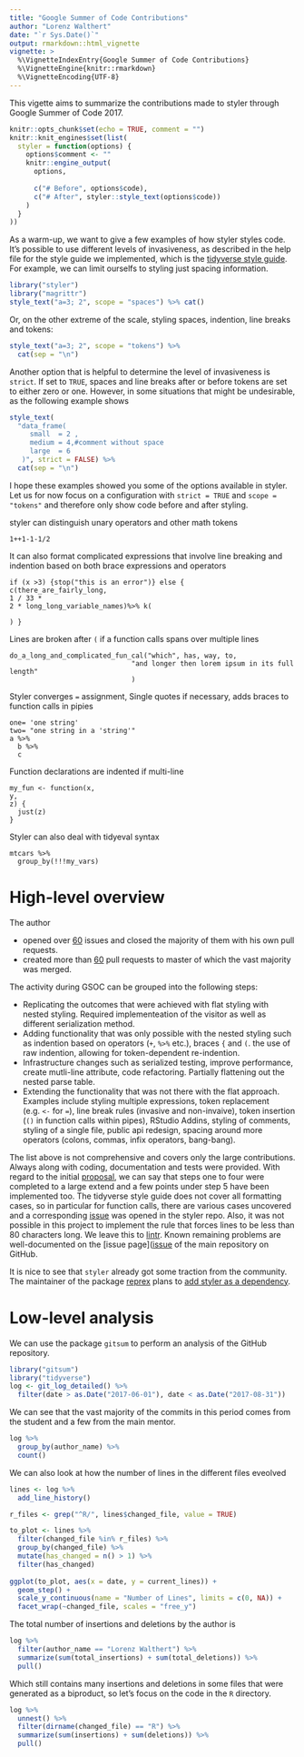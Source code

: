 ```yaml
---
title: "Google Summer of Code Contributions"
author: "Lorenz Walthert"
date: "`r Sys.Date()`"
output: rmarkdown::html_vignette
vignette: >
  %\VignetteIndexEntry{Google Summer of Code Contributions}
  %\VignetteEngine{knitr::rmarkdown}
  %\VignetteEncoding{UTF-8}
---
```


This vigette aims to summarize the contributions made to styler through 
Google Summer of Code 2017.
```r
knitr::opts_chunk$set(echo = TRUE, comment = "")
knitr::knit_engines$set(list(
  styler = function(options) {
    options$comment <- ""
    knitr::engine_output(
      options,
      
      c("# Before", options$code),
      c("# After", styler::style_text(options$code))
    )
  }
))

```

As a warm-up, we want to give a few examples of how styler styles code. It's
possible to use different levels of invasiveness, as described in the help
file for the style guide we implemented, which is the [tidyverse style guide](http://style.tidyverse.org/index.html). For example, we can limit 
ourselfs to styling just spacing information.
```r
library("styler")
library("magrittr")
style_text("a=3; 2", scope = "spaces") %>% cat()
```

Or, on the other extreme of the scale, styling spaces, indention, line breaks and tokens:
```r
style_text("a=3; 2", scope = "tokens") %>%
  cat(sep = "\n")
```
Another option that is helpful to determine the level of invasiveness is
`strict`. If set to `TRUE`, spaces and line breaks after or before tokens are
set to either zero or one. However, in some situations that might be undesirable,
as the following example shows
```r
style_text(
  "data_frame(
     small  = 2 ,
     medium = 4,#comment without space
     large  = 6
   )", strict = FALSE) %>%
  cat(sep = "\n")
```

I hope these examples showed you some of the options available in styler. Let
us for now focus on a configuration with `strict = TRUE` and `scope = "tokens"` 
and therefore only show code before and after styling. 

styler can distinguish unary operators and other math tokens

```styler
1++1-1-1/2
```

It can also format complicated expressions that involve line breaking and 
indention based on both brace expressions and operators
```styler
if (x >3) {stop("this is an error")} else {
c(there_are_fairly_long,
1 / 33 * 
2 * long_long_variable_names)%>% k(

) }
```

Lines are broken after `(` if a function calls spans over multiple lines
```styler
do_a_long_and_complicated_fun_cal("which", has, way, to, 
                              "and longer then lorem ipsum in its full length"
                              )
```

Styler converges `=` assignment, Single quotes if necessary, adds braces to
function calls in pipies
```styler
one= 'one string'
two= "one string in a 'string'"
a %>%
  b %>%
  c

```

Function declarations are indented if multi-line
```styler
my_fun <- function(x, 
y, 
z) {
  just(z)
}
```

Styler can also deal with tidyeval syntax
```styler
mtcars %>%
  group_by(!!!my_vars)
```


# High-level overview
The author 

* opened over [60](https://github.com/krlmlr/styler/issues?utf8=✓&q=is%3Aopen%20is%3Aissue%20author%3Alorenzwalthert%20created%3A%3C2017-08-31%20%20created%3A%3E2017-06-01%20) issues and closed the majority of them with his own pull requests.
* created more than [60](https://github.com/krlmlr/styler/pulls?q=is%3Apr+author%3Alorenzwalthert+created%3A%3C2017-08-31++created%3A%3E2017-06-01) pull requests to
  master of which the vast majority was merged.

The activity during GSOC can be grouped into the following steps:

* Replicating the outcomes that were achieved with flat styling with nested 
  styling. Required implementeation of the visitor as well as different 
  serialization method.
* Adding functionality that was only possible with the nested styling such 
  as indention based on operators (`+`, `%>%` etc.), braces `{` and `(`. 
  the use of raw indention, allowing for token-dependent re-indention.
* Infrastructure changes such as serialized testing, improve performance, 
  create mutli-line attribute, code refactoring. Partially
  flattening out the nested parse table.
* Extending the functionality that was not there with the flat approach. 
  Examples include styling multiple expressions, token replacement (e.g. `<-` for 
  `=`), line break rules (invasive and non-invaive), token insertion (`()` in 
  function calls within pipes), RStudio Addins, styling of comments, styling of 
  a single file, public api redesign, spacing around more operators (colons, 
  commas, infix operators, bang-bang).

The list above is not comprehensive and covers only the large contributions.
Always along with coding, documentation and tests were provided. With regard
to the initial [proposal](https://docs.google.com/document/d/1V7ZWOVjEqM6-vc7WVxePUOHHc48HJwBKh8gAwIFALJ4/edit), we can say that steps one to four were completed
to a large extend and a few points under step 5 have been implemented too.
The tidyverse style guide does not cover all formatting cases, so 
in particular for function calls, there are various cases uncovered and 
a corresponding [issue](https://github.com/krlmlr/styler/issues/125) was opened
in the styler repo.
Also, it was not possible in this project to implement the rule that forces
lines to be less than 80 characters long. We leave this to [lintr](https://github.com/jimhester/lintr). Known remaining problems are 
well-documented on the [issue page]([issue](https://github.com/krlmlr/styler/issues) of the main repository on GitHub.

It is nice to see that `styler` already got some traction from the community.
The maintainer of the package [reprex](https://github.com/tidyverse/reprex) 
plans to [add styler as a dependency](https://github.com/tidyverse/reprex/issues/94).

# Low-level analysis

We can use the package `gitsum` to perform an analysis of the GitHub repository.
```r
library("gitsum")
library("tidyverse")
log <- git_log_detailed() %>%
  filter(date > as.Date("2017-06-01"), date < as.Date("2017-08-31"))
```

We can see that the vast majority of the commits in this period comes from the 
student and a few from the main mentor.
```r
log %>%
  group_by(author_name) %>%
  count()
```


We can also look at how the number of lines in the different files eveolved
```r
lines <- log %>%
  add_line_history()

r_files <- grep("^R/", lines$changed_file, value = TRUE)

to_plot <- lines %>%
  filter(changed_file %in% r_files) %>%
  group_by(changed_file) %>%
  mutate(has_changed = n() > 1) %>%
  filter(has_changed)
  
ggplot(to_plot, aes(x = date, y = current_lines)) + 
  geom_step() + 
  scale_y_continuous(name = "Number of Lines", limits = c(0, NA)) + 
  facet_wrap(~changed_file, scales = "free_y")
```

The total number of insertions and deletions by the author is
```r
log %>%
  filter(author_name == "Lorenz Walthert") %>%
  summarize(sum(total_insertions) + sum(total_deletions)) %>%
  pull()
```

Which still contains many insertions and deletions in some files that were
generated as a biproduct, so let's focus on the code in the `R` directory.

```r
log %>%
  unnest() %>%
  filter(dirname(changed_file) == "R") %>%
  summarize(sum(insertions) + sum(deletions)) %>%
  pull()
```


